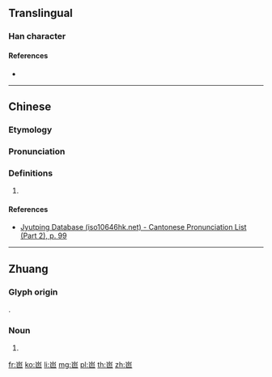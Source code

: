 {{character info/new}}
==Translingual==

===Han character===
{{Han char|rn=46|rad=山|as=04|sn=7|four=|canj=UAU|ids=⿱山巴}}

====References====
* {{Han ref|kx=0308.331|hdz=10765.120|uh=5C9C|ud=23708}}

----

==Chinese==
{{zh-forms}}

===Etymology===
{{rfe|zh|Borrowing from Zhuang?}}

===Pronunciation===
{{zh-pron
|m=bā
|c=baa1
|mc=
|oc=
|ma=
|cat=
}}

===Definitions===
{{zh-hanzi}}

# {{non-gloss definition|Used in placenames of Guangxi province.}}
#: {{zh-l|岜關嶺}}

====References====
* {{qualifier|Cantonese}} [http://www.iso10646hk.net/jp/document/download.jsp Jyutping Database (iso10646hk.net) - Cantonese Pronunciation List (Part 2), p. 99]

----

==Zhuang==

===Glyph origin===
{{Han etym}}
{{Han compound|山|巴|c1=s|c2=p|ls=psc}}.

===Noun===
{{za-head|noun}}

# {{za-sawndip form of||bya}}

[[fr:岜]]
[[ko:岜]]
[[li:岜]]
[[mg:岜]]
[[pl:岜]]
[[th:岜]]
[[zh:岜]]